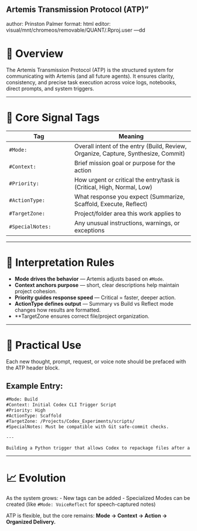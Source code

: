 ## Artemis Transmission Protocol (ATP)"
author: Prinston Palmer
format: html
editor: visual/mnt/chromeos/removable/QUANT/.Rproj.user
---dd

# 🧠 Overview

The Artemis Transmission Protocol (ATP) is the structured system for communicating with Artemis (and all future agents). It ensures clarity, consistency, and precise task execution across voice logs, notebooks, direct prompts, and system triggers.

---

# 📂 Core Signal Tags

| Tag | Meaning |
|-----|---------|
| `#Mode:` | Overall intent of the entry (Build, Review, Organize, Capture, Synthesize, Commit) |
| `#Context:` | Brief mission goal or purpose for the action |
| `#Priority:` | How urgent or critical the entry/task is (Critical, High, Normal, Low) |
| `#ActionType:` | What response you expect (Summarize, Scaffold, Execute, Reflect) |
| `#TargetZone:` | Project/folder area this work applies to |
| `#SpecialNotes:` | Any unusual instructions, warnings, or exceptions |

---

# 🎯 Interpretation Rules

- **Mode drives the behavior** — Artemis adjusts based on `#Mode`.
- **Context anchors purpose** — short, clear descriptions help maintain project cohesion.
- **Priority guides response speed** — Critical = faster, deeper action.
- **ActionType defines output** — Summary vs Build vs Reflect mode changes how results are formatted.
- **TargetZone ensures correct file/project organization.

---

# 📓 Practical Use

Each new thought, prompt, request, or voice note should be prefaced with the ATP header block.

## Example Entry:

```markdown
#Mode: Build
#Context: Initial Codex CLI Trigger Script
#Priority: High
#ActionType: Scaffold
#TargetZone: /Projects/Codex_Experiments/scripts/
#SpecialNotes: Must be compatible with Git safe-commit checks.

---

Building a Python trigger that allows Codex to repackage files after a push event.
```

---

# 📈 Evolution

As the system grows:
- New tags can be added
- Specialized Modes can be created (like `#Mode: VoiceReflect` for speech-captured notes)

ATP is flexible, but the core remains: **Mode → Context → Action → Organized Delivery.**
